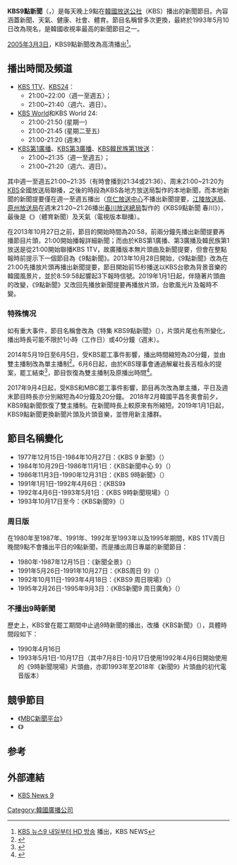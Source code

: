 {{expand language|ko|ja}}
{{電視節目信息框
| 顏色       = KBS News
| 名稱       = KBS9點新聞<br/>{{lang|ko|KBS뉴스9}}<br/>{{lang|en|KBS News 9}}
| 原名       =
| 圖片       = KBS News 9.jpg
| 圖說       = 节目片头（2010年）
| 類型       = 新聞
| 原創       =
| 發展       =
| 導演       =
| 主持       = 見[[#主播|主播]]
| 演出       =
| 配音       =
| 旁白       =
| 主題曲     =
| 片頭曲     =
| 片尾曲     =
| 作曲       =
| 國家       =
| 地區       = {{ROK}}
| 語言       = [[韓語|韓語]]
| 季數       =
| 系列數     =
| 集數       =
| 每集列表   =
| 執行製片   =
| 製片人     = [[韓國放送公社|韓國放送公社（KBS）]]
| 監製       =
| 副製片人   =
| 共同製片人  =
| 編審       =
| 剪輯       =
| 外景       =
| 機位       =
| 每集長     =  電視版本：<br/>60分鐘（週一至週五）<br/>40分鐘（週六、周日）<br/>廣播版本：<br/>35分鐘（週一至週五）<br/>20分鐘（週六、周日）
| 頻道       =
| 電視網     = [[KBS第1頻道|KBS1]]<br/>[[KBS_NEWS_D|KBS NEWS D]]（在網際網路播放）<br/>[[KBS_World|KBS World]]<br/>[[KBS第1廣播|KBS第1廣播]]<br/>[[KBS第3廣播|KBS第3廣播]]<br/>[[KBS韓民族放送|KBS韓民族放送]]
| 電視臺     =
| 視頻制式   = {{lang|en|HDTV 1080i}}
| 音頻制式   = 單聲道
| 首播國家   = {{ROK}}
| 首播地區   =
| 開始       = [[1973年|1973年]][[5月22日|5月22日]]
| 結束       = 至今
| 晚於       =
| 早於       =
| 相關劇集   =
| 中國大陸名稱 =
| 臺灣名稱     =
| 港澳名稱     =
| 馬新名稱     =
| 官方網站     =
| imdb_id    =
| tv_com_id  =
}}

{{Note24hUTC+9}}
'''KBS9點新聞'''（{{lang-ko|KBS뉴스9}}，{{lang-en|Korea Broadcasting System News Nine}}）是每天晚上9點在[[韓國放送公社|韓國放送公社]]（KBS）播出的新聞節目。內容涵蓋新聞、天氣、健康、社會、體育。節目名稱曾多次更換，最終於1993年5月10日改為現名，是韓國收視率最高的新聞節目之一。

[[2005年|2005年]][[3月3日|3月3日]]，KBS9點新聞改為高清播出<ref>[http://news.kbs.co.kr/news/view.do?ncd=699520 KBS 뉴스9 내일부터 HD 방송] {{Wayback|url=http://news.kbs.co.kr/news/view.do?ncd=699520 |date=20160817072829 }}播出，KBS NEWS</ref>。

==播出時間及頻道==
*[[KBS第1頻道|KBS 1TV]]、[[KBS24|KBS24]]：
**21:00~22:00（週一至週五）；
**21:00~21:40（週六、週日）。
*[[KBS_World|KBS World]]和KBS World 24:
**21:00-21:50 (星期一)
**21:00-21:45 (星期二至五)
**21:00-21:20 (週末)
*[[KBS第1廣播|KBS第1廣播]]、[[KBS第3廣播|KBS第3廣播]]、[[KBS韓民族放送|KBS韓民族第1放送]]：
**21:00~21:35（週一至週五）；
**21:00~21:20（週六、週日）。

其中週一至週五21:00~21:35（有時會播到21:34或21:36）、周末21:00~21:20为[[KBS|KBS]]全國放送局聯播，之後的時段為KBS各地方放送局製作的本地新聞，而本地新聞的新聞提要僅在週一至週五播出（[[KBS京仁放送中心|京仁放送中心]]不播出新聞提要，[[KBS江陵放送局|江陵放送局]]、[[KBS原州放送局|原州放送局]]在週末21:20~21:26播出[[KBS春川放送總局|春川放送總局]]製作的《KBS9點新聞 春川》），最後是《{{link-ko|KBS SPORT 9|KBS 스포츠 9}}》（體育新聞）及天氣（電視版本聯播）。

在2013年10月27日之前，節目的開始時間為20:58，前兩分鐘先播出新聞提要再播節目片頭，21:00開始播報詳細新聞；而由於KBS第1廣播、第3廣播及韓民族第1放送是從21:00開始聯播KBS 1TV，故廣播版本無片頭曲及新聞提要，但會在整點報時前提示下一個節目為《9點新聞》。2013年10月28日開始，《9點新聞》改為在21:00先播放片頭再播出新聞提要，節目開始前15秒播送以KBS台歌為背景音樂的韓國風景片，並於8:59:58起響起3下報時信號。2019年1月1日起，伴隨著片頭曲的改變，《9點新聞》又改回先播放新聞提要再播放片頭，台歌風光片及報時不變。

===特殊情况===
如有重大事件，節目名稱會改為《特集 KBS9點新聞》（{{lang|ko|특집 KBS 뉴스 9}}），片頭片尾也有所變化，播出時長可能不限於1小時（工作日）或40分鐘（週末）。

2014年5月19日至6月5日，受KBS罷工事件影響，播出時間縮短為20分鐘，並由雙主播制改為單主播制<ref>{{YouTube|0QLS8WBzpZs|KBS 뉴스9(2014.05.19)}}</ref>。6月6日起，由於KBS理事會通過解雇社長吉桓永的提案，罷工結束<ref>{{cite news | url=http://world.kbs.co.kr/chinese/news/news_Dm_detail.htm?No=41986&id=Dm | title=KBS理事會審議通過吉桓永社長解雇案 | publisher=KBS WORLD | accessdate=2014-06-07 | date=2014-06-06 | archive-date=2018-12-22 | archive-url=https://web.archive.org/web/20181222173337/http://world.kbs.co.kr/chinese/news/news_Dm_detail.htm?No=41986&id=Dm | dead-url=no }}</ref>，節目恢復為雙主播制及原播出時間<ref>{{YouTube|lnEkp8f-IQE|KBS뉴스9 (2014.06.06)}}</ref>。

2017年9月4日起，受KBS和MBC罷工事件影響，節目再次改為單主播，平日及週末節目時長亦分別縮短為40分鐘及20分鐘。
2018年2月韓國平昌冬奧會前夕，KBS9點新聞恢復了雙主播制。在新聞時長上較原來有所縮短。2019年1月1日起，KBS9點新聞更換新聞片頭及片頭音樂，並啓用新主播群。

==節目名稱變化==
*1977年12月15日-1984年10月27日：《KBS 9 新聞》（{{lang|ko|KBS 9 뉴스}}）
*1984年10月29日-1986年11月1日：《KBS新聞中心 9》（{{lang|ko|KBS 뉴스센터9}}）
*1986年11月3日-1990年12月31日：《KBS 9時新聞》（{{lang|ko|KBS 9시 뉴스/KBS 9時 뉴스}}）
*1991年1月1日-1992年4月6日：《KBS9》
*1992年4月6日-1993年5月1日：《KBS 9時新聞現場》（{{lang|ko|KBS 9시 뉴스현장}}）
*1993年10月17日至今：《KBS新聞9》（{{lang|ko|KBS뉴스9}}）

===周日版===
在1980年至1987年、1991年、1992年至1993年以及1995年期間，KBS 1TV周日晚間9點不會播出平日的9點新聞，而是播出周日專屬的新聞節目：
*1980年-1987年12月15日：《新聞全景》（{{lang|ko|뉴스파노라마}}）
*1991年5月26日-1991年10月27日：《KBS周日 9》（{{lang|ko|KBS 일요 9}}）
*1992年10月11日-1993年4月18日：《KBS9 周日現場》（{{lang|ko|KBS9 일요현장}}）
*1995年2月26日-1995年9月3日：《KBS新聞9 周日廣角》（{{lang|ko|KBS뉴스9 일요와이드}}）

===不播出9時新聞===
歷史上，KBS曾在罷工期間中止過9時新聞的播出，改播《KBS新聞》（{{lang|ko|KBS뉴스}}），具體時間段如下：
*1990年4月16日
*1993年5月1日-10月17日（其中7月8日-10月17日使用1992年4月6日開始使用的《9時新聞現場》片頭曲，亦即1993年至2018年《新聞9》片頭曲的初代電音版本）

==競爭節目==
*《[[MBC新聞平台|MBC新聞平台]]》
*《{{link-ko|SBS8點新聞|SBS 8 뉴스}}》

==参考==
{{reflist}}

==外部連結==
* [http://news.kbs.co.kr/vod/program.do?bcd=0001 KBS News 9] {{Wayback|url=http://news.kbs.co.kr/vod/program.do?bcd=0001 |date=20201207130708 }} {{ko icon}}
{{電視節目的變遷
|電視台 = {{KOR}} [[韓國放送公社|KBS]] [[KBS第1頻道|1TV]]
|播放檔次 = 21:00 新聞節目
|節目名稱 = KBS9點新聞<br/>（1993年5月10日 - ）
|上一節目 = KBS9點新聞現場（1992年4月6日 - 1993年5月7日）
|下一節目 = 
}}

[[Category:韓國廣播公司|Category:韓國廣播公司]]